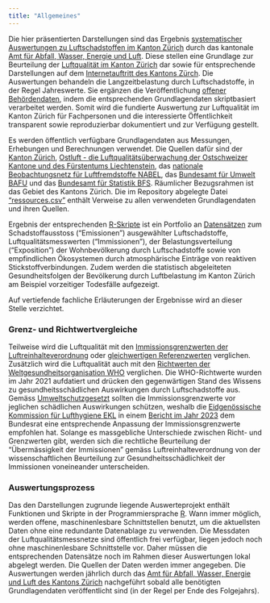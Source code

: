 ```yaml
---
title: "Allgemeines"
---
```


<!-- ![foto](https://www.flickr.com/photos/labskaus/28962357157/sizes/k/) -->


Die hier präsentierten Darstellungen sind das Ergebnis [systematischer Auswertungen zu Luftschadstoffen im Kanton Zürich](https://github.com/awelZH/airquality) durch das kantonale [Amt für Abfall, Wasser, Energie und Luft](https://www.zh.ch/de/baudirektion/amt-fuer-abfall-wasser-energie-luft.html). Diese stellen eine Grundlage zur Beurteilung der [Luftqualität im Kanton Zürich](https://www.zh.ch/de/umwelt-tiere/luft-strahlung/luftqualitaet-auswirkungen.html) dar sowie für entsprechende Darstellungen auf dem [Internetauftritt des Kantons Zürch](https://www.zh.ch/de/umwelt-tiere/luft-strahlung/luftqualitaet-auswirkungen.html). Die Auswertungen behandeln die Langzeitbelastung durch Luftschadstoffe, in der Regel Jahreswerte. Sie ergänzen die Veröffentlichung [offener Behördendaten](https://www.zh.ch/de/politik-staat/opendata.html), indem die entsprechenden Grundlagendaten skriptbasiert verarbeitet werden. Somit wird die fundierte Auswertung zur Luftqualität im Kanton Zürich für Fachpersonen und die interessierte Öffentlichkeit transparent sowie reproduzierbar dokumentiert und zur Verfügung gestellt.


Es werden öffentlich verfügbare Grundlagendaten aus Messungen, Erhebungen und Berechnungen verwendet. Die Quellen dafür sind der [Kanton Zürich](https://www.zh.ch/de.html), [Ostluft - die Luftqualitätsüberwachung der Ostschweizer Kantone und des Fürstentums Liechtenstein](https://www.ostluft.ch/), das [nationale Beobachtungsnetz für Luftfremdstoffe NABEL](https://www.bafu.admin.ch/bafu/de/home/themen/luft/zustand/daten/nationales-beobachtungsnetz-fuer-luftfremdstoffe--nabel-.html), das [Bundesamt für Umwelt BAFU](https://www.bafu.admin.ch/bafu/de/home.html) und das [Bundesamt für Statistik BFS](https://www.bfs.admin.ch/bfs/de/home.html). Räumlicher Bezugsrahmen ist das Gebiet des Kantons Zürich. Die im Repository abgelegte Datei ["ressources.csv"](https://github.com/awelZH/airquality/blob/main/inst/extdata/meta/ressources.csv) enthält Verweise zu allen verwendeten Grundlagendaten und ihren Quellen.


Ergebnis der entsprechenden [R-Skripte](https://github.com/awelZH/airquality/tree/main/scripts) ist ein Portfolio an [Datensätzen](https://github.com/awelZH/airquality/tree/main/inst/extdata/output) zum Schadstoffausstoss ("Emissionen") ausgewählter Luftschadstoffe, Luftqualitätsmesswerten ("Immissionen"), der Belastungsverteilung ("Exposition") der Wohnbevölkerung durch Luftschadstoffe sowie von empfindlichen Ökosystemen durch atmosphärische Einträge von reaktiven Stickstoffverbindungen. Zudem werden die statistisch abgeleiteten Gesundheitsfolgen der Bevölkerung durch Luftbelastung im Kanton Zürich am Beispiel vorzeitiger Todesfälle aufgezeigt.


Auf vertiefende fachliche Erläuterungen der Ergebnisse wird an dieser Stelle verzichtet.


::: {.callout-note collapse="true"}
### Grenz- und Richtwertvergleiche

Teilweise wird die Luftqualität mit den [Immissionsgrenzwerten der Luftreinhalteverordnung](https://www.fedlex.admin.ch/eli/cc/1986/208_208_208/de) oder [gleichwertigen Referenzwerten](https://www.bafu.admin.ch/bafu/de/home/themen/luft/publikationen-studien/publikationen/uebermaessigkeit-von-stickstoff-eintraegen-und-ammoniak-immissionen.html) verglichen. Zusätzlich wird die Luftqualität auch mit den [Richtwerten der Weltgesundheitsorganisation WHO](https://www.who.int/publications/i/item/9789240034228) verglichen. Die WHO-Richtwerte wurden im Jahr 2021 aufdatiert und drücken den gegenwärtigen Stand des Wissens zu gesundheitsschädlichen Auswirkungen durch Luftschadstoffe aus. Gemäss [Umweltschutzgesetzt](https://www.fedlex.admin.ch/eli/cc/1984/1122_1122_1122/de) sollten die Immissionsgrenzwerte vor jeglichen schädlichen Auswirkungen schützen, weshalb die [Eidgenössische Kommission für Lufthygiene EKL](https://www.ekl.admin.ch/de/eidgenoessische-kommission-fuer-lufthygiene-ekl) in einem [Bericht im Jahr 2023](https://www.ekl.admin.ch/inhalte/dateien/pdf/EKL-231120_de_orig.pdf) dem Bundesrat eine entsprechende Anpassung der Immissionsgrenzwerte empfohlen hat. Solange es massgebliche Unterschiede zwischen Richt- und Grenzwerten gibt, werden sich die rechtliche Beurteilung der "Übermässigkeit der Immissionen" gemäss Luftreinhalteverordnung von der wissenschaftlichen Beurteilung zur Gesundheitsschädlichkeit der Immissionen voneineander unterscheiden.
:::

::: {.callout-note collapse="true"}
### Auswertungsprozess

Das den Darstellungen zugrunde liegende Auswerteprojekt enthält Funktionen und Skripte in der Programmiersprache [R](https://cran.r-project.org/). Wann immer möglich, werden offene, maschinenlesbare Schnittstellen benutzt, um die aktuellsten Daten ohne eine redundante Datenablage zu verwenden. Die  Messdaten der Luftqualitätsmessnetze sind öffentlich frei verfügbar, liegen jedoch noch ohne maschinenlesbare Schnittstelle vor. Daher müssen die entsprechenden Datensätze noch im Rahmen dieser Auswertungen lokal abgelegt werden. Die Quellen der Daten werden immer angegeben. Die Auswertungen werden jährlich durch das [Amt für Abfall, Wasser, Energie und Luft des Kantons Zürich](https://www.zh.ch/de/baudirektion/amt-fuer-abfall-wasser-energie-luft.html) nachgeführt sobald alle benötigten Grundlagendaten veröffentlicht sind (in der Regel per Ende des Folgejahrs).
:::


